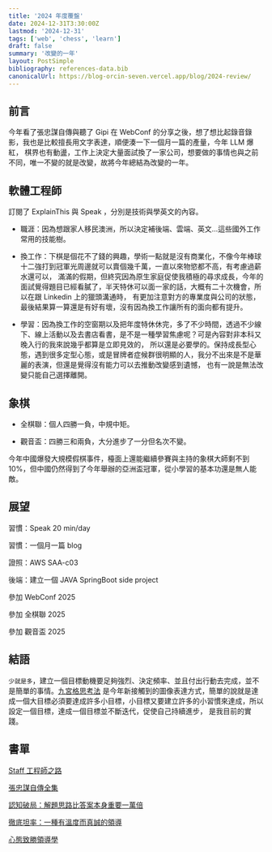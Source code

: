 ```yaml
---
title: '2024 年度覆盤'
date: 2024-12-31T3:30:00Z
lastmod: '2024-12-31'
tags: ['web', 'chess', 'learn']
draft: false
summary: '改變的一年'
layout: PostSimple
bibliography: references-data.bib
canonicalUrl: https://blog-orcin-seven.vercel.app/blog/2024-review/
---
```


## 前言

今年看了張忠謀自傳與聽了 Gipi 在 WebConf 的分享之後，想了想比起錄音錄影，我也是比較擅長用文字表達，順便湊一下一個月一篇的產量，今年 LLM 爆紅，
棋界也有動盪，工作上決定大量面試換了一家公司，想要做的事情也與之前不同，唯一不變的就是改變，故將今年總結為改變的一年。

## 軟體工程師

訂閱了 ExplainThis 與 Speak ，分別是技術與學英文的內容。

- 職涯：因為想跟家人移民澳洲，所以決定補後端、雲端、英文...這些國外工作常用的技能樹。

- 換工作：下棋是個花不了錢的興趣，學術一點就是沒有商業化，不像今年棒球十二強打到冠軍光周邊就可以賣個幾千萬，一直以來物慾都不高，有考慮過薪水還可以，
  滿滿的假期，但終究因為原生家庭促使我積極的尋求成長，今年的面試覺得題目已經看膩了，半天特休可以面一家的話，大概有二十次機會，所以在跟 Linkedin 上的獵頭溝通時，
  有更加注意對方的專業度與公司的狀態，最後結果算一算還是有好有壞，沒有因為換工作讓所有的面向都有提升。

- 學習：因為換工作的空窗期以及把年度特休休完，多了不少時間，透過不少線下、線上活動以及去書店看書，是不是一種學習焦慮呢？可是內容對非本科又晚入行的我來說幾乎都算是立即見效的，
  所以還是必要學的。保持成長型心態，遇到很多定型心態，或是冒牌者症候群很明顯的人，我分不出來是不是華麗的表演，但還是覺得沒有能力可以去推動改變感到遺憾，
  也有一說是無法改變只能自己選擇離開。

## 象棋

- 全棋聯：個人四勝一負，中規中矩。

- 觀音盃：四勝三和兩負，大分進步了一分但名次不變。

今年中國爆發大規模假棋事件，檯面上還能繼續參賽與主持的象棋大師剩不到 10%，但中國仍然得到了今年舉辦的亞洲盃冠軍，從小學習的基本功還是無人能敵。

## 展望

習慣：Speak 20 min/day

習慣：一個月一篇 blog

證照：AWS SAA-c03

後端：建立一個 JAVA SpringBoot side project

參加 WebConf 2025

參加 全棋聯 2025

參加 觀音盃 2025

## 結語

`少就是多`，建立一個目標動機要足夠強烈、決定頻率、並且付出行動去完成，並不是簡單的事情。[九宮格思考法](https://www.managertoday.com.tw/articles/view/63789?)
是今年新接觸到的圖像表達方式，簡單的說就是達成一個大目標必須要達成許多小目標，小目標又要建立許多的小習慣來達成，所以設定一個目標，達成一個目標並不斷迭代，促使自己持續進步，
是我目前的實踐。

## 書單

[Staff 工程師之路](https://www.books.com.tw/products/0010980200?gad_source=1&gclid=CjwKCAiApsm7BhBZEiwAvIu2X7CK6-EfqqBBRFzF32SCfvGxSAj9Vzs1-QIMG_NG7WVHlo0S7P3oRRoC61YQAvD_BwE)

[張忠謀自傳全集](https://www.books.com.tw/products/E050241324?srsltid=AfmBOooMYD8Eo-5KcT7pDxfG1ixpKdl4c5zMpRSyMCm_lAWZ6dqpcAgl)

[認知破局：解題思路比答案本身重要一萬倍](https://www.books.com.tw/products/0010997800?srsltid=AfmBOordWS2iuNZ1_avtVjvuiBtT_9p9V4dhdyTVjCCtGj2elYi9FKQW)

[徹底坦率：一種有溫度而真誠的領導](https://www.books.com.tw/products/0010816772?gad_source=1&gclid=CjwKCAiApsm7BhBZEiwAvIu2X_g12XauqWZO5vg7WixFhgnkUrmIXW3ZWJlTHmyRoAJEXHXdKGaFphoC_mEQAvD_BwE)

[心態致勝領導學](https://www.books.com.tw/products/0010993564?gad_source=1&gclid=CjwKCAiApsm7BhBZEiwAvIu2XxMYKTOxv_6sJ9jHEG0OPHaTPDM1LoGtjx2_IRMrkFM0BpQdqvxhZRoCymMQAvD_BwE)

